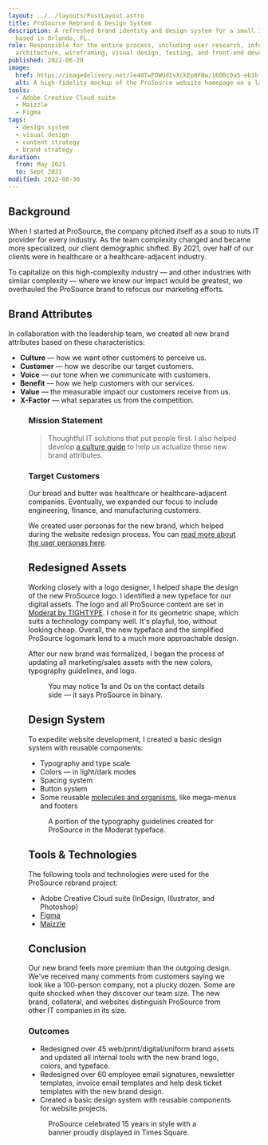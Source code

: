 ```yaml
---
layout: ../../layouts/PostLayout.astro
title: ProSource Rebrand & Design System
description: A refreshed brand identity and design system for a small IT services provider
  based in Orlando, FL.
role: Responsible for the entire process, including user research, information
  architecture, wireframing, visual design, testing, and front-end development.
published: 2022-06-20
image:
  href: https://imagedelivery.net/le40TwFDWUdIvXckEp8FBw/1608c0a5-eb1b-496b-cd85-43c9282a7800/cover
  alt: A high-fidelity mockup of the ProSource website homepage on a laptop.
tools:
  - Adobe Creative Cloud suite
  - Maizzle
  - Figma
tags:
  - design system
  - visual design
  - content strategy
  - brand strategy
duration:
  from: May 2021
  to: Sept 2021
modified: 2022-08-30
---
```



## Background

When I started at ProSource, the company pitched itself as a soup to nuts IT provider for every industry. As the team complexity changed and became more specialized, our client demographic shifted. By 2021, over half of our clients were in healthcare or a healthcare-adjacent industry.

To capitalize on this high-complexity industry — and other industries with similar complexity — where we knew our impact would be greatest, we overhauled the ProSource brand to refocus our marketing efforts.

## Brand Attributes

In collaboration with the leadership team, we created all new brand attributes based on these characteristics:

- **Culture** — how we want other customers to perceive us.
- **Customer** — how we describe our target customers.
- **Voice** — our tone when we communicate with customers.
- **Benefit** — how we help customers with our services.
- **Value** — the measurable impact our customers receive from us.
- **X-Factor** — what separates us from the competition.

<Figure
	image={{
		id: '0021aad9-70af-4525-d044-2852df9d4700',
		alt: 'New ProSource business cards mockup. The side with contact details is shown with a white background a dark gray background.',
	}}
	figClasses="full-bleed"
/>

### Mission Statement

> Thoughtful IT solutions that put people first.
> I also helped develop [a culture guide](https://www.getprosource.com/about-us/our-values/) to help us actualize these new brand attributes.

### Target Customers

Our bread and butter was healthcare or healthcare-adjacent companies. Eventually, we expanded our focus to include engineering, finance, and manufacturing customers.

We created user personas for the new brand, which helped during the website redesign process. You can [read more about the user personas here](/work/prosource-website#user-personas).

## Redesigned Assets

Working closely with a logo designer, I helped shape the design of the new ProSource logo. I identified a new typeface for our digital assets. The logo and all ProSource content are set in [Moderat by TIGHTYPE](https://tightype.com/typefaces/moderat). I chose it for its geometric shape, which suits a technology company well. It's playful, too, without looking cheap. Overall, the new typeface and the simplified ProSource logomark lend to a much more approachable design.

After our new brand was formalized, I began the process of updating all marketing/sales assets with the new colors, typography guidelines, and logo.

<Figure
	image={{
		id: '358ac782-3797-4940-6f4c-9d93cf05c000',
		alt: 'New ProSource business cards mockup. The side with contact details is shown with a white background a dark gray background.',
	}}
	figClasses="full-bleed"
	aspectRatio={2 / 3}
>
	You may notice 1s and 0s on the contact details side — it says ProSource in binary.
</Figure>

## Design System

To expedite website development, I created a basic design system with reusable components:

- Typography and type scale
- Colors — in light/dark modes
- Spacing system
- Button system
- Some reusable [molecules and organisms](https://xd.adobe.com/ideas/process/ui-design/atomic-design-principles-methodology-101/), like mega-menus and footers

<Figure
	image={{
		id: 'bc2dc9e1-30af-47f7-19f5-4e81bdb9fa00',
		alt: 'A screenshot showcasing the letters, numbers, and symbols of the Moderat typeface.',
	}}
	figClasses="full-bleed"
	aspectRatio={4 / 3}
>
	A portion of the typography guidelines created for ProSource in the Moderat typeface.
</Figure>

## Tools & Technologies

The following tools and technologies were used for the ProSource rebrand project:

- Adobe Creative Cloud suite (InDesign, Illustrator, and Photoshop)
- [Figma](https://www.figma.com/)
- [Maizzle](https://maizzle.com/)

## Conclusion

Our new brand feels more premium than the outgoing design. We've received many comments from customers saying we look like a 100-person company, not a plucky dozen. Some are quite shocked when they discover our team size. The new brand, collateral, and websites distinguish ProSource from other IT companies in its size.

### Outcomes

- Redesigned over 45 web/print/digital/uniform brand assets and updated all internal tools with the new brand logo, colors, and typeface.
- Redesigned over 60 employee email signatures, newsletter templates, invoice email templates and help desk ticket templates with the new brand design.
- Created a basic design system with reusable components for website projects.

<Figure
	image={{
		id: '01cf977c-aa2e-4bb2-e952-957819636f00',
		alt: 'A picture of the ProSource logo display in Times Square, New York City.',
	}}
	figClasses="full-bleed"
	aspectRatio={4 / 3}
>
	ProSource celebrated 15 years in style with a banner proudly displayed in Times Square.
</Figure>
